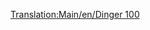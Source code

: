 [[Translation:Main/en/Dinger 100]]
{{Template:Aircraft
|Name=Dinger 100
|Image=[[File:en/Fokker100.png|Dinger 100]]
|Cost=34.863 (69,726)
|Speed=947 kph (592 MPH)
|Annual=4.078 (8,156)
|Designed=1986
|Lifespan=20
|Capacity=85 passengers & 10 bags of mail
|Description=Standard jet plane, this fast plane will work on small airports and the commuter airport.
|Real-lifeWikilink=Fokker F100
|Real-life=Fokker 100
}}